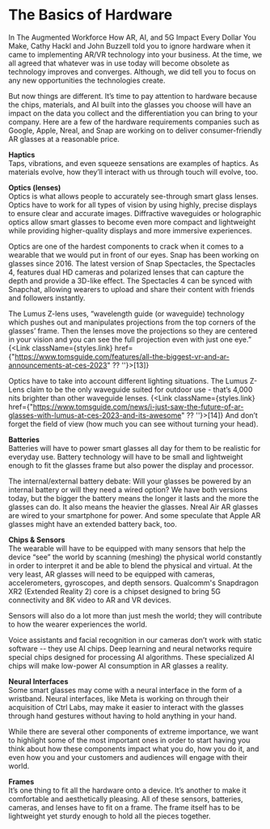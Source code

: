 
# The Basics of Hardware 

In The Augmented Workforce How AR, AI, and 5G Impact Every Dollar You Make, Cathy Hackl and John Buzzell told you to ignore hardware when it came to implementing AR/VR technology into your business. At the time, we all agreed that whatever was in use today will become obsolete as technology improves and converges. Although, we did tell you to focus on any new opportunities the technologies create. 

But now things are different. It’s time to pay attention to hardware because the chips, materials, and AI built into the glasses you choose will have an impact on the data you collect and the differentiation you can bring to your company. Here are a few of the hardware requirements companies such as Google, Apple, Nreal, and Snap are working on to deliver consumer-friendly AR glasses at a reasonable price. 

**Haptics**     
Taps, vibrations, and even squeeze sensations are examples of haptics. As materials evolve, how they’ll interact with us through touch will evolve, too. 

**Optics (lenses)**     
Optics is what allows people to accurately see-through smart glass lenses. Optics have to work for all types of vision by using highly, precise displays to ensure clear and accurate images. Diffractive waveguides or holographic optics allow smart glasses to become even more compact and lightweight while providing higher-quality displays and more immersive experiences. 

Optics are one of the hardest components to crack when it comes to a wearable that we would put in front of our eyes. Snap has been working on glasses since 2016. The latest version of Snap Spectacles, the Spectacles 4, features dual HD cameras and polarized lenses that can capture the depth and provide a 3D-like effect. The Spectacles 4 can be synced with Snapchat, allowing wearers to upload and share their content with friends and followers instantly.

The Lumus Z-lens uses, “wavelength guide (or waveguide) technology which pushes out and manipulates projections from the top corners of the glasses’ frame. Then the lenses move the projections so they are centered in your vision and you can see the full projection even with just one eye.” {<Link className={styles.link} href={"https://www.tomsguide.com/features/all-the-biggest-vr-and-ar-announcements-at-ces-2023" ?? ''}>[13]</Link>}

Optics have to take into account different lighting situations. The Lumus Z-Lens claim to be the only waveguide suited for outdoor use - that’s 4,000 nits brighter than other waveguide lenses. {<Link className={styles.link} href={"https://www.tomsguide.com/news/i-just-saw-the-future-of-ar-glasses-with-lumus-at-ces-2023-and-its-awesome" ?? ''}>[14]</Link>} And don’t forget the field of view (how much you can see without turning your head). 

**Batteries**   
Batteries will have to power smart glasses all day for them to be realistic for everyday use. Battery technology will have to be small and lightweight enough to fit the glasses frame but also power the display and processor. 

The internal/external battery debate: Will your glasses be powered by an internal battery or will they need a wired option? We have both versions today, but the bigger the battery means the longer it lasts and the more the glasses can do. It also means the heavier the glasses. Nreal Air AR glasses are wired to your smartphone for power. And some speculate that Apple AR glasses might have an extended battery back, too. 

**Chips & Sensors**     
The wearable will have to be equipped with many sensors that help the device “see” the world by scanning (meshing) the physical world constantly in order to interpret it and be able to blend the  physical and virtual. At the very least, AR glasses will need to be equipped with cameras, accelerometers, gyroscopes, and depth sensors. Qualcomm's Snapdragon XR2 (Extended Reality 2) core is a chipset designed to bring 5G connectivity and 8K video to AR and VR devices.

Sensors will also do a lot more than just mesh the world; they will contribute to how the wearer experiences the world. 

Voice assistants and facial recognition in our cameras don’t work with static software -- they use AI chips. Deep learning and neural networks require special chips designed for processing AI algorithms. These specialized AI chips will make low-power AI consumption in AR glasses a reality. 

**Neural Interfaces**        
Some smart glasses may come with a neural interface in the form of a wristband. Neural interfaces, like Meta is working on through their acquisition of Ctrl Labs, may make it easier to interact with the glasses through hand gestures without having to hold anything in your hand. 

While there are several other components of extreme importance, we want to highlight some of the most important ones in order to start having you think about how these components impact what you do, how you do it, and even how you and your customers and audiences will engage with their world.  

**Frames**      
It’s one thing to fit all the hardware onto a device. It’s another to make it comfortable and aesthetically pleasing. All of these sensors, batteries, cameras, and lenses have to fit on a frame. The frame itself has to be lightweight yet sturdy enough to hold all the pieces together. 
